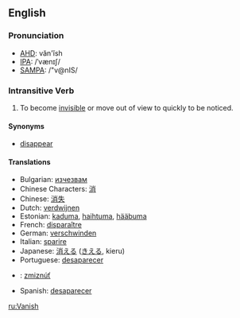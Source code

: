 ==English==
===Pronunciation===
*[[w:AHD|AHD]]: văn'ĭsh
*[[w:IPA|IPA]]: /ˈvænɪʃ/
*[[w:SAMPA|SAMPA]]: /"v@nIS/

===Intransitive Verb===
#To become [[invisible]] or move out of view to quickly to be noticed.

====Synonyms====
*[[disappear]]

====Translations====
*Bulgarian: [[изчезвам]]
*Chinese Characters: [[消]]
*Chinese: [[消失]]
*Dutch: [[verdwijnen]]
*Estonian: [[kaduma]], [[haihtuma]], [[hääbuma]]
*French: [[disparaître]]
*German: [[verschwinden]]
*Italian: [[sparire]]
*Japanese: [[消える]] ([[きえる]], kieru)
*Portuguese: [[desaparecer]]
*{{sk}}: [[zmiznúť]]
*Spanish: [[desaparecer]]

[[ru:Vanish]]